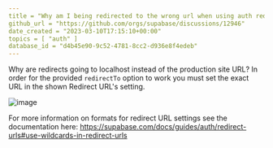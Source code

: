 ```yaml
---
title = "Why am I being redirected to the wrong url when using auth redirectTo option?"
github_url = "https://github.com/orgs/supabase/discussions/12946"
date_created = "2023-03-10T17:15:10+00:00"
topics = [ "auth" ]
database_id = "d4b45e90-9c52-4781-8cc2-d936e8f4edeb"
---
```


Why are redirects going to localhost instead of the production site URL?
In order for the provided `redirectTo` option to work you must set the exact URL in the shown Redirect URL's setting.

![image](/docs/img/troubleshooting/224379580-fa77bd31-bb58-47e6-90ce-64e140f32579.png)

For more information on formats for redirect URL settings see the documentation here: https://supabase.com/docs/guides/auth/redirect-urls#use-wildcards-in-redirect-urls
